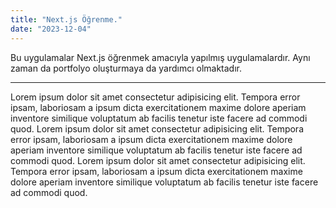 ```yaml
---
title: "Next.js Öğrenme."
date: "2023-12-04"
---
```


Bu uygulamalar Next.js öğrenmek amacıyla yapılmış uygulamalardır. Aynı zaman da portfolyo oluşturmaya da yardımcı olmaktadır.
 <hr/>
 Lorem ipsum dolor sit amet consectetur adipisicing elit. Tempora error ipsam, laboriosam a ipsum dicta exercitationem maxime dolore aperiam inventore similique voluptatum ab facilis tenetur iste facere ad commodi quod. Lorem ipsum dolor sit amet consectetur adipisicing elit. Tempora error ipsam, laboriosam a ipsum dicta exercitationem maxime dolore aperiam inventore similique voluptatum ab facilis tenetur iste facere ad commodi quod. Lorem ipsum dolor sit amet consectetur adipisicing elit. Tempora error ipsam, laboriosam a ipsum dicta exercitationem maxime dolore aperiam inventore similique voluptatum ab facilis tenetur iste facere ad commodi quod.